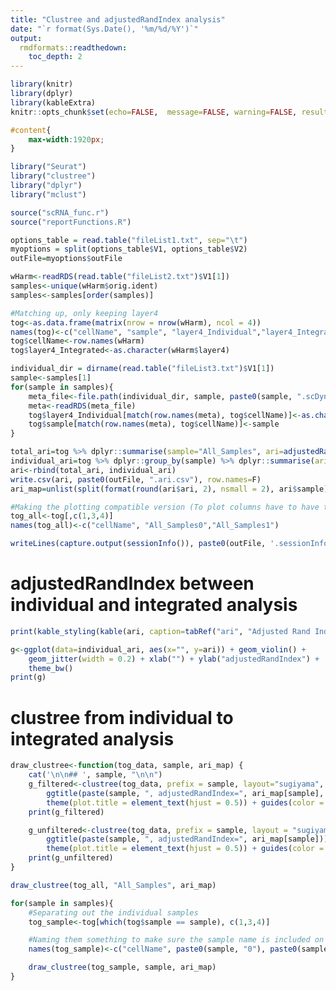 ```yaml
---
title: "Clustree and adjustedRandIndex analysis"
date: "`r format(Sys.Date(), '%m/%d/%Y')`"
output: 
  rmdformats::readthedown:
    toc_depth: 2
---
```


```r
library(knitr)
library(dplyr)
library(kableExtra)
knitr::opts_chunk$set(echo=FALSE,  message=FALSE, warning=FALSE, results = 'asis', fig.width=12, fig.height = 7,tidy = TRUE, tidy.opts = list(comment = FALSE))
```

```css
#content{
    max-width:1920px;
}
```

```r
library("Seurat")
library("clustree")
library("dplyr")
library("mclust")

source("scRNA_func.r")
source("reportFunctions.R")

options_table = read.table("fileList1.txt", sep="\t")
myoptions = split(options_table$V1, options_table$V2)
outFile=myoptions$outFile

wHarm<-readRDS(read.table("fileList2.txt")$V1[1])
samples<-unique(wHarm$orig.ident)
samples<-samples[order(samples)]

#Matching up, only keeping layer4 
tog<-as.data.frame(matrix(nrow = nrow(wHarm), ncol = 4))
names(tog)<-c("cellName", "sample", "layer4_Individual","layer4_Integrated")
tog$cellName<-row.names(wHarm)
tog$layer4_Integrated<-as.character(wHarm$layer4)

individual_dir = dirname(read.table("fileList3.txt")$V1[1])
sample<-samples[1]
for(sample in samples){
    meta_file<-file.path(individual_dir, sample, paste0(sample, ".scDynamic.meta.rds"))
    meta<-readRDS(meta_file)
    tog$layer4_Individual[match(row.names(meta), tog$cellName)]<-as.character(meta$layer4)
    tog$sample[match(row.names(meta), tog$cellName)]<-sample
}

total_ari=tog %>% dplyr::summarise(sample="All_Samples", ari=adjustedRandIndex(layer4_Individual, layer4_Integrated))
individual_ari=tog %>% dplyr::group_by(sample) %>% dplyr::summarise(ari=adjustedRandIndex(layer4_Individual, layer4_Integrated))
ari<-rbind(total_ari, individual_ari)
write.csv(ari, paste0(outFile, ".ari.csv"), row.names=F)
ari_map=unlist(split(format(round(ari$ari, 2), nsmall = 2), ari$sample))

#Making the plotting compatible version (To plot columns have to have the same prefix followed by a number)
tog_all<-tog[,c(1,3,4)]
names(tog_all)<-c("cellName", "All_Samples0","All_Samples1")

writeLines(capture.output(sessionInfo()), paste0(outFile, '.sessionInfo.txt'))
```

# adjustedRandIndex between individual and integrated analysis

```r
print(kable_styling(kable(ari, caption=tabRef("ari", "Adjusted Rand Index"))))
```

```r
g<-ggplot(data=individual_ari, aes(x="", y=ari)) + geom_violin() + 
    geom_jitter(width = 0.2) + xlab("") + ylab("adjustedRandIndex") +
    theme_bw()
print(g)
```

# clustree from individual to integrated analysis

```r

draw_clustree<-function(tog_data, sample, ari_map) {
    cat('\n\n## ', sample, "\n\n")
    g_filtered<-clustree(tog_data, prefix = sample, layout="sugiyama", node_text_angle = 45) + 
        ggtitle(paste(sample, ", adjustedRandIndex=", ari_map[sample], ", proportion threshold=0.1")) +
        theme(plot.title = element_text(hjust = 0.5)) + guides(color = "none")
    print(g_filtered)

    g_unfiltered<-clustree(tog_data, prefix = sample, layout = "sugiyama", node_text_angle = 45, count_filter = 0, prop_filter = 0) + 
        ggtitle(paste(sample, ", adjustedRandIndex=", ari_map[sample])) +
        theme(plot.title = element_text(hjust = 0.5)) + guides(color = "none")
    print(g_unfiltered)
}

draw_clustree(tog_all, "All_Samples", ari_map)

for(sample in samples){
    #Separating out the individual samples
    tog_sample<-tog[which(tog$sample == sample), c(1,3,4)]

    #Naming them something to make sure the sample name is included on the plot (in legend)
    names(tog_sample)<-c("cellName", paste0(sample, "0"), paste0(sample, "1"))

    draw_clustree(tog_sample, sample, ari_map)
}
```
